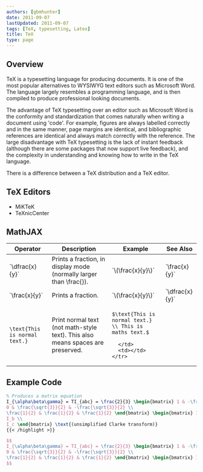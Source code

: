 ```yaml
---
authors: [gbmhunter]
date: 2011-09-07
lastUpdated: 2011-09-07
tags: [TeX, typesetting, Latex]
title: TeX
type: page
---
```


<h2>Overview</h2>

<p>TeX is a typesetting language for producing documents. It is one of the most popular alternatives to WYSIWYG text editors such as Microsoft Word. The language largely resembles a programming language, and is then compiled to produce professional looking documents.</p>

<p>The advantage of TeX typesetting over an editor such as Microsoft Word is the conformity and standardization that comes naturally when writing a document using 'code'. For example, figures are always labelled correctly and in the same manner, page margins are identical, and bibliographic references are identical and always match correctly with the reference. The large disadvantage with TeX typesetting is the lack of instant feedback (although there are some packages that now support live feedback), and the complexity in understanding and knowing how to write in the TeX language.</p>

<p>There is a difference between a TeX distribution and a TeX editor.</p>

<h2>TeX Editors</h2>

<ul>
  <li>MiKTeK</li>
  <li>TeXnicCenter</li>
</ul>

<h2>MathJAX</h2>

<table>
  <thead>
    <tr>
      <th>Operator</th>
      <th>Description</th>
      <th>Example</th>
      <th>See Also</th>
    </tr>
  </thead>
  <tbody>
    <tr>
      <td>
`\dfrac{x}{y}`
      </td>
      <td>Prints a fraction, in display mode (normally larger than \frac{}).</td>
      <td>
`\(\frac{x}{y}\)`
      </td>
      <td>
`\frac{x}{y}`
      </td>
    </tr>
    <tr>
      <td>
`\frac{x}{y}`
      </td>
      <td>Prints a fraction.</td>
      <td>
`\(\frac{x}{y}\)`
      </td>
      <td>
`\dfrac{x}{y}`
      </td>
    </tr>
    <tr>
      <td>
      
```\text{This is normal text.}```
      </td>
      <td>Print normal text (not math-style text). This also means spaces are preserved.</td>
      <td>
      
`$\text{This is normal text.} \\ This is maths text.$`

      </td>
      <td></td>
    </tr>
  </tbody>
</table>

## Example Code

```tex
% Produces a matrix equation
I_{\alpha\beta\gamma} = TI_{abc} = \frac{2}{3} \begin{bmatrix} 1 & -\frac{1}{2} & -\frac{1}{2} \\ 
0 & \frac{\sqrt{3}}{2} & -\frac{\sqrt{3}}{2} \\ 
\frac{1}{2} & \frac{1}{2} & \frac{1}{2} \end{bmatrix} \begin{bmatrix} I_a \\ 
I_b \\ 
I_c \end{bmatrix} \text{(unsimplified Clarke transform)}
{{< /highlight >}}

$$
I_{\alpha\beta\gamma} = TI_{abc} = \frac{2}{3} \begin{bmatrix} 1 & -\frac{1}{2} & -\frac{1}{2} \\
0 & \frac{\sqrt{3}}{2} & -\frac{\sqrt{3}}{2} \\
\frac{1}{2} & \frac{1}{2} & \frac{1}{2} \end{bmatrix} \begin{bmatrix} I_a \\ I_b \\ I_c \end{bmatrix} \text{(unsimplified Clarke transform)}
$$
```
